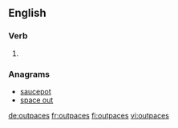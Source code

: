 ==English==

===Verb===
{{head|en|verb form}}

# {{en-third-person singular of|outpace}}

===Anagrams===
* [[saucepot#English|saucepot]]
* [[space out#English|space out]]

[[de:outpaces]]
[[fr:outpaces]]
[[fi:outpaces]]
[[vi:outpaces]]
